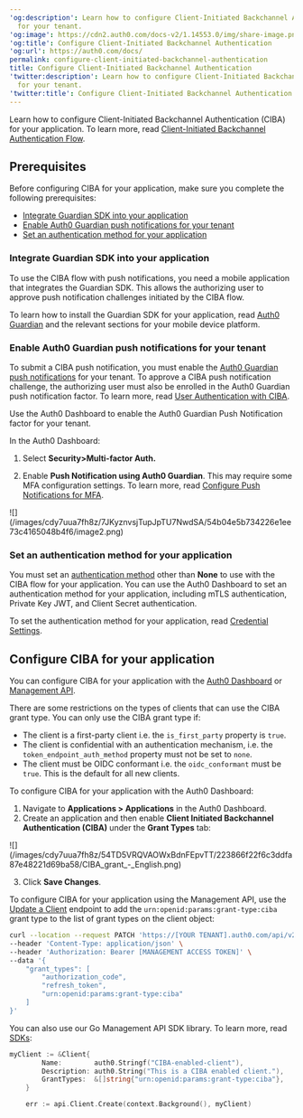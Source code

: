 ---
'og:description': Learn how to configure Client-Initiated Backchannel Authentication
  for your tenant.
'og:image': https://cdn2.auth0.com/docs-v2/1.14553.0/img/share-image.png
'og:title': Configure Client-Initiated Backchannel Authentication
'og:url': https://auth0.com/docs/
permalink: configure-client-initiated-backchannel-authentication
title: Configure Client-Initiated Backchannel Authentication
'twitter:description': Learn how to configure Client-Initiated Backchannel Authentication
  for your tenant.
'twitter:title': Configure Client-Initiated Backchannel Authentication
---
Learn how to configure Client-Initiated Backchannel Authentication (CIBA) for your application. To learn more, read [Client-Initiated Backchannel Authentication Flow](/docs/get-started/authentication-and-authorization-flow/client-initiated-backchannel-authentication-flow).

## Prerequisites

Before configuring CIBA for your application, make sure you complete the following prerequisites:

* [Integrate Guardian SDK into your application](#integrate-guardian-sdk-into-your-application)
* [Enable Auth0 Guardian push notifications for your tenant](#enable-auth0-guardian-push-notifications-for-your-tenant)
* [Set an authentication method for your application](#set-an-authentication-method-for-your-application)

### Integrate Guardian SDK into your application

To use the CIBA flow with push notifications, you need a mobile application that integrates the Guardian SDK. This allows the authorizing user to approve push notification challenges initiated by the CIBA flow.

To learn how to install the Guardian SDK for your application, read [Auth0 Guardian](/docs/secure/multi-factor-authentication/auth0-guardian#guardian-sdks) and the relevant sections for your mobile device platform.

### Enable Auth0 Guardian push notifications for your tenant

To submit a CIBA push notification, you must enable the [Auth0 Guardian push notifications](/docs/secure/multi-factor-authentication/auth0-guardian#enroll-in-push-notifications) for your tenant. To approve a CIBA push notification challenge, the authorizing user must also be enrolled in the Auth0 Guardian push notification factor. To learn more, read [User Authentication with CIBA](/docs/get-started/authentication-and-authorization-flow/client-initiated-backchannel-authentication-flow/user-authentication-with-ciba).

Use the <Tooltip tip="Auth0 Dashboard: Auth0's main product to configure your services." cta="View Glossary" href="/docs/glossary?term=Auth0+Dashboard">Auth0 Dashboard</Tooltip> to enable the Auth0 Guardian Push Notification factor for your tenant.

In the Auth0 Dashboard:

1. Select **Security>Multi-factor Auth.**

2. Enable **Push Notification using Auth0 Guardian**. This may require some <Tooltip tip="Multi-factor authentication (MFA): User authentication process that uses a factor in addition to username and password such as a code via SMS." cta="View Glossary" href="/docs/glossary?term=MFA">MFA</Tooltip> configuration settings. To learn more, read [Configure Push Notifications for MFA](/docs/secure/multi-factor-authentication/multi-factor-authentication-factors/configure-push-notifications-for-mfa).

<Frame>![](/images/cdy7uua7fh8z/7JKyznvsjTupJpTU7NwdSA/54b04e5b734226e1ee73c4165048b4f6/image2.png)</Frame>

### Set an authentication method for your application

You must set an [authentication method](/docs/secure/application-credentials#application-authentication-methods) other than **None** to use with the CIBA flow for your application. You can use the Auth0 Dashboard to set an authentication method for your application, including mTLS authentication, Private Key <Tooltip tip="JSON Web Token (JWT): Standard ID Token format (and often Access Token format) used to represent claims securely between two parties." cta="View Glossary" href="/docs/glossary?term=JWT">JWT</Tooltip>, and <Tooltip tip="JSON Web Token (JWT): Standard ID Token format (and often Access Token format) used to represent claims securely between two parties." cta="View Glossary" href="/docs/glossary?term=Client+Secret">Client Secret</Tooltip> authentication.

To set the authentication method for your application, read [Credential Settings](/docs/get-started/applications/credentials).

## Configure CIBA for your application

You can configure CIBA for your application with the [Auth0 Dashboard](https://manage.auth0.com/) or [Management API](https://auth0.com/docs/api/management/v2).

There are some restrictions on the types of clients that can use the CIBA grant type. You can only use the CIBA grant type if:

* The client is a first-party client i.e. the `is_first_party` property is `true`.
* The client is confidential with an authentication mechanism, i.e. the `token_endpoint_auth_method` property must not be set to `none`.
* The client must be OIDC conformant i.e. the `oidc_conformant` must be `true`. This is the default for all new clients.

<Tabs><Tab title="Auth0 Dashboard">

To configure CIBA for your application with the Auth0 Dashboard:

1. Navigate to **Applications > Applications** in the Auth0 Dashboard.
2. Create an application and then enable **Client Initiated Backchannel Authentication (CIBA)** under the **Grant Types** tab:

<Frame>![](/images/cdy7uua7fh8z/54TD5VRQVAOWxBdnFEpvTT/223866f22f6c3ddfa87e48221d69ba58/CIBA_grant_-_English.png)</Frame>

3. Click **Save Changes**.

</Tab><Tab title="Management API">

To configure CIBA for your application using the Management API, use the [Update a Client](https://auth0.com/docs/api/management/v2/clients/patch-clients-by-id) endpoint to add the `urn:openid:params:grant-type:ciba` grant type to the list of grant types on the client object:

```bash lines
curl --location --request PATCH 'https://[YOUR TENANT].auth0.com/api/v2/clients/[CLIENT ID]' \
--header 'Content-Type: application/json' \
--header 'Authorization: Bearer [MANAGEMENT ACCESS TOKEN]' \
--data '{
    "grant_types": [
        "authorization_code",
        "refresh_token",
        "urn:openid:params:grant-type:ciba"
    ]
}'
```






You can also use our Go Management API SDK library. To learn more, read [SDKs](/docs/libraries):

```go lines
myClient := &Client{
		Name:        auth0.Stringf("CIBA-enabled-client"),
		Description: auth0.String("This is a CIBA enabled client."),
		GrantTypes:  &[]string{"urn:openid:params:grant-type:ciba"},
	}

	err := api.Client.Create(context.Background(), myClient)
```






</Tab></Tabs>